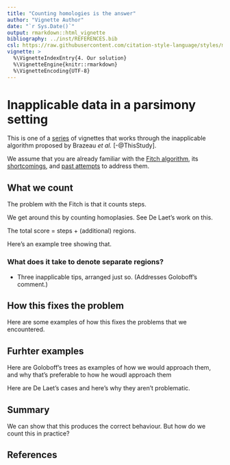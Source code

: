 ```yaml
---
title: "Counting homologies is the answer"
author: "Vignette Author"
date: "`r Sys.Date()`"
output: rmarkdown::html_vignette
bibliography: ../inst/REFERENCES.bib
csl: https://raw.githubusercontent.com/citation-style-language/styles/master/apa-old-doi-prefix.csl
vignette: >
  %\VignetteIndexEntry{4. Our solution}
  %\VignetteEngine{knitr::rmarkdown}
  %\VignetteEncoding{UTF-8}
---
```


# Inapplicable data in a parsimony setting

This is one of a [series](Index.html) of vignettes that works through the inapplicable algorithm proposed by Brazeau _et al._ [-@ThisStudy].

We assume that you are already familiar with the [Fitch algorithm](Fitch.html),
its [shortcomings](Problems.html), and [past attempts](FailedSolutions.html)
to address them.

## What we count
The problem with the Fitch is that it counts steps.

We get around this by counting homoplasies.
See De Laet's work on this.

The total score = steps + (additional) regions.

Here's an example tree showing that.

### What does it take to denote separate regions?
- Three inapplicable tips, arranged just so.
(Addresses Goloboff's comment.)

## How this fixes the problem

Here are some examples of how this fixes the problems that we encountered.

## Furhter examples

Here are Goloboff's trees as examples of how we would approach them, and why that's preferable to how he woudl approach them

Here are De Laet's cases and here's why they aren't problematic.


## Summary

We can show that this produces the correct behaviour.  But how do we count this in practice?

## References
